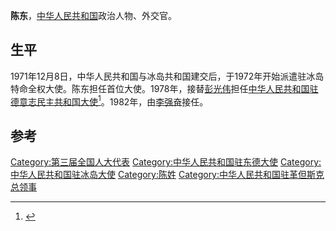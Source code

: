 {{他用
|subject=中华人民共和国外交官
|other=同名或類似名的其它條目描述
|陈东
}}

'''陈东'''，[[中华人民共和国|中华人民共和国]]政治人物、外交官。

==生平==
1971年12月8日，中华人民共和国与冰岛共和国建交后，于1972年开始派遣驻冰岛特命全权大使。陈东担任首位大使。1978年，接替[[彭光伟|彭光伟]]担任[[中国驻德国大使列表|中华人民共和国驻德意志民主共和国大使]]<ref>{{cite web|author=中华人民共和国外交部|title=中国驻德意志民主共和国历任大使|url=http://www.fmprc.gov.cn/chn/gxh/zlb/zgwjrw/2167/2172/t165413.htm|publisher=中华人民共和国外交部|accessdate=2012-03-03}}</ref>。1982年，由[[李强奋|李强奋]]接任。

== 参考 ==
{{reflist}}
{{start box}}
{{s-dip}}
{{succession box|[[彭光伟|彭光伟]]|[[李强奋|李强奋]]|[[中国驻德国大使列表|中华人民共和国驻東德大使]]|1978年3月-1982年4月}}
{{succession box|首任|[[陈枫|陈枫]]|[[中国驻冰岛大使列表|中华人民共和国驻冰岛大使]]|1972年9月-1977年10月}}
{{end box}}

{{中国政治人物小作品}}
{{DEFAULTSORT:C}}
[[Category:第三届全国人大代表|Category:第三届全国人大代表]]
[[Category:中华人民共和国驻东德大使|Category:中华人民共和国驻东德大使]]
[[Category:中华人民共和国驻冰岛大使|Category:中华人民共和国驻冰岛大使]]
[[Category:陈姓|Category:陈姓]]
[[Category:中华人民共和国驻革但斯克总领事|Category:中华人民共和国驻革但斯克总领事]]